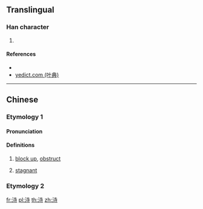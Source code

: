 {{character info/new}}
==Translingual==

===Han character===
{{Han char|rn=85|rad=水|as=06|sn=9|four=|canj=EGDI|ids=⿰氵寺}}

# {{defn|Han|sort=水06}}

====References====
* {{Han ref|kx=0620.070|dkj=17376|dj=1015.110|hdz=31601.080|uh=6D14|ud=27924}}
* [http://yedict.com/htm/6D/6D14.htm yedict.com (叶典)]

----

==Chinese==
{{zh-forms}}

===Etymology 1===
====Pronunciation====
{{zh-pron
|m=zhǐ
|c=zi2
|mc=y
|oc=y
|ma=
|cat=v,a
}}

====Definitions====
{{zh-hanzi}}

# {{lb|zh|archaic}} [[block up]], [[obstruct]]
# {{lb|zh|archaic}} [[stagnant]]

===Etymology 2===
{{zh-see|沚|a}}

[[fr:洔]]
[[pl:洔]]
[[th:洔]]
[[zh:洔]]